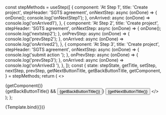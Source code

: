 
<Meta title="MDX/Stepper" component={Stepper} />

  const stepMethods = useStep([
    {
      component: 'At Step 1',
      title: 'Create project',
      stepHeader: 'SGTS agreement',
      onNextStep: async (onDone) => {
        onDone();
        console.log('onNextStep1');
      },
      onArrived: async (onDone) => console.log('onArrived1'),
    },
    {
      component: 'At Step 2',
      title: 'Create project',
      stepHeader: 'SGTS agreement',
      onNextStep: async (onDone) => {
        onDone();
        console.log('nextstep2');
      },
      onPrevStep: async (onDone) => {
        console.log('prevStep2');
      },
      onArrived: async (onDone) => console.log('onArrived2'),
    },
    {
      component: 'At Step 3',
      title: 'Create project',
      stepHeader: 'SGTS agreement',
      onNextStep: async (onDone) => {
        console.log('submit action ');
      },
      onPrevStep: async (onDone) => {
        console.log('prevStep3');
      },
      onArrived: async (onDone) => console.log('onArrived3 '),
    },
  ]);
  const {
    state: stepState,
    getTitle,
    setStep,
    nextStep,
    prevStep,
    getNextButtonTitle,
    getBackButtonTitle,
    getComponent,
  } = stepMethods;
  return (
    <>
      <Stepper methods={stepMethods} />
      <div>{getComponent()}</div>
      {getBackButtonTitle() && <Button onClick={prevStep} variant='danger'> {getBackButtonTitle()}</Button>}
      <Button onClick={nextStep}> {getNextButtonTitle()}</Button>
    </>
  );
};

<Canvas>
  <Story name="default">{Template.bind({})}</Story>
</Canvas>
